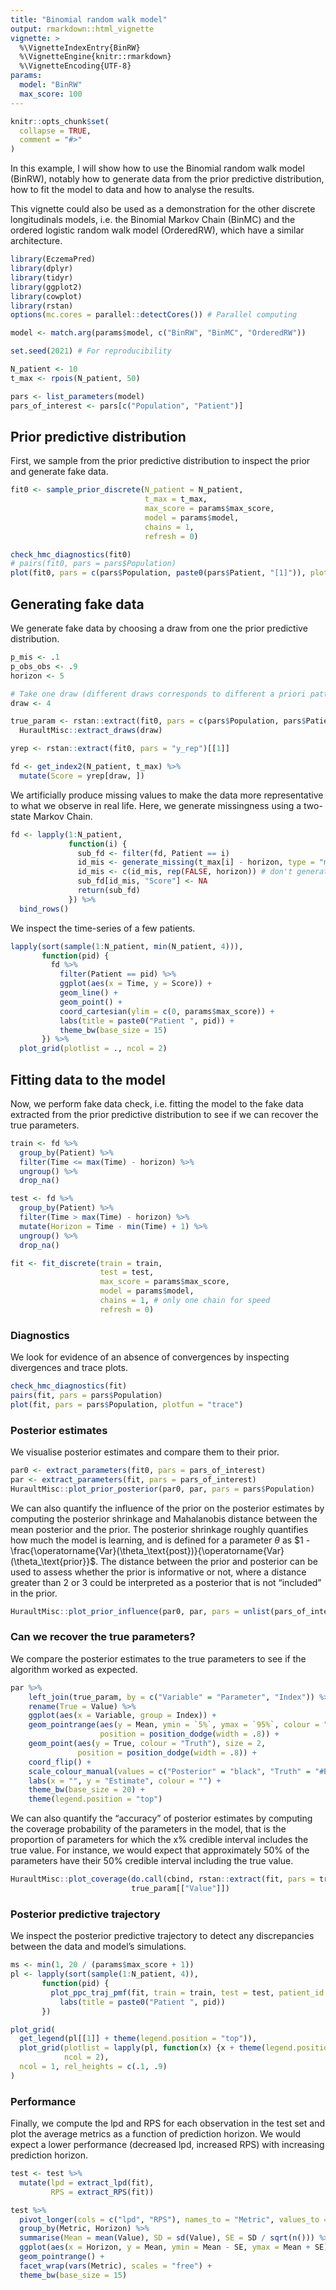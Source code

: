 ```yaml
---
title: "Binomial random walk model"
output: rmarkdown::html_vignette
vignette: >
  %\VignetteIndexEntry{BinRW}
  %\VignetteEngine{knitr::rmarkdown}
  %\VignetteEncoding{UTF-8}
params:
  model: "BinRW"
  max_score: 100
---
```


```r
knitr::opts_chunk$set(
  collapse = TRUE,
  comment = "#>"
)
```

In this example, I will show how to use the Binomial random walk model (BinRW), notably how to generate data from the prior predictive distribution, how to fit the model to data and how to analyse the results.

This vignette could also be used as a demonstration for the other discrete longitudinals models, i.e. the Binomial Markov Chain (BinMC) and the ordered logistic random walk model (OrderedRW), which have a similar architecture.

```r
library(EczemaPred)
library(dplyr)
library(tidyr)
library(ggplot2)
library(cowplot)
library(rstan)
options(mc.cores = parallel::detectCores()) # Parallel computing

model <- match.arg(params$model, c("BinRW", "BinMC", "OrderedRW"))

set.seed(2021) # For reproducibility

N_patient <- 10
t_max <- rpois(N_patient, 50)

pars <- list_parameters(model)
pars_of_interest <- pars[c("Population", "Patient")]
```

## Prior predictive distribution

First, we sample from the prior predictive distribution to inspect the prior and generate fake data.

```r
fit0 <- sample_prior_discrete(N_patient = N_patient,
                              t_max = t_max,
                              max_score = params$max_score,
                              model = params$model,
                              chains = 1,
                              refresh = 0)
```

```r
check_hmc_diagnostics(fit0)
# pairs(fit0, pars = pars$Population)
plot(fit0, pars = c(pars$Population, paste0(pars$Patient, "[1]")), plotfun = "hist")
```

## Generating fake data

We generate fake data by choosing a draw from one the prior predictive distribution.

```r
p_mis <- .1
p_obs_obs <- .9
horizon <- 5

# Take one draw (different draws corresponds to different a priori pattern in the data)
draw <- 4

true_param <- rstan::extract(fit0, pars = c(pars$Population, pars$Patient)) %>%
  HuraultMisc::extract_draws(draw)

yrep <- rstan::extract(fit0, pars = "y_rep")[[1]]

fd <- get_index2(N_patient, t_max) %>%
  mutate(Score = yrep[draw, ])
```

We artificially produce missing values to make the data more representative to what we observe in real life.
Here, we generate missingness using a two-state Markov Chain.

```r
fd <- lapply(1:N_patient,
             function(i) {
               sub_fd <- filter(fd, Patient == i)
               id_mis <- generate_missing(t_max[i] - horizon, type = "markovchain", p_mis = p_mis, p_obs_obs = p_obs_obs)
               id_mis <- c(id_mis, rep(FALSE, horizon)) # don't generate missing values for prediction horizon
               sub_fd[id_mis, "Score"] <- NA
               return(sub_fd)
             }) %>%
  bind_rows()
```

We inspect the time-series of a few patients.

```r
lapply(sort(sample(1:N_patient, min(N_patient, 4))),
       function(pid) {
         fd %>%
           filter(Patient == pid) %>%
           ggplot(aes(x = Time, y = Score)) +
           geom_line() +
           geom_point() +
           coord_cartesian(ylim = c(0, params$max_score)) +
           labs(title = paste0("Patient ", pid)) +
           theme_bw(base_size = 15)
       }) %>%
  plot_grid(plotlist = ., ncol = 2)
```

## Fitting data to the model

Now, we perform fake data check, i.e. fitting the model to the fake data extracted from the prior predictive distribution to see if we can recover the true parameters.

```r
train <- fd %>%
  group_by(Patient) %>%
  filter(Time <= max(Time) - horizon) %>%
  ungroup() %>%
  drop_na()

test <- fd %>%
  group_by(Patient) %>%
  filter(Time > max(Time) - horizon) %>%
  mutate(Horizon = Time - min(Time) + 1) %>%
  ungroup() %>%
  drop_na()

fit <- fit_discrete(train = train,
                    test = test,
                    max_score = params$max_score,
                    model = params$model,
                    chains = 1, # only one chain for speed
                    refresh = 0)
```

### Diagnostics

We look for evidence of an absence of convergences by inspecting divergences and trace plots.

```r
check_hmc_diagnostics(fit)
pairs(fit, pars = pars$Population)
plot(fit, pars = pars$Population, plotfun = "trace")
```

### Posterior estimates

We visualise posterior estimates and compare them to their prior.

```r
par0 <- extract_parameters(fit0, pars = pars_of_interest)
par <- extract_parameters(fit, pars = pars_of_interest)
HuraultMisc::plot_prior_posterior(par0, par, pars = pars$Population)
```

We can also quantify the influence of the prior on the posterior estimates by computing the posterior shrinkage and Mahalanobis distance between the mean posterior and the prior.
The posterior shrinkage roughly quantifies how much the model is learning, and is defined for a parameter $\theta$ as $1 - \frac{\operatorname{Var}(\theta_\text{post})}{\operatorname{Var}(\theta_\text{prior}}$.
The distance between the prior and posterior can be used to assess whether the prior is informative or not, where a distance greater than 2 or 3 could be interpreted as a posterior that is not "included" in the prior.

```r
HuraultMisc::plot_prior_influence(par0, par, pars = unlist(pars_of_interest))
```

### Can we recover the true parameters?

We compare the posterior estimates to the true parameters to see if the algorithm worked as expected.

```r
par %>%
    left_join(true_param, by = c("Variable" = "Parameter", "Index")) %>%
    rename(True = Value) %>%
    ggplot(aes(x = Variable, group = Index)) +
    geom_pointrange(aes(y = Mean, ymin = `5%`, ymax = `95%`, colour = "Posterior"),
                    position = position_dodge(width = .8)) +
    geom_point(aes(y = True, colour = "Truth"), size = 2,
               position = position_dodge(width = .8)) +
    coord_flip() +
    scale_colour_manual(values = c("Posterior" = "black", "Truth" = "#E69F00")) +
    labs(x = "", y = "Estimate", colour = "") +
    theme_bw(base_size = 20) +
    theme(legend.position = "top")
```

We can also quantify the "accuracy" of posterior estimates by computing the coverage probability of the parameters in the model, that is the proportion of parameters for which the x% credible interval includes the true value.
For instance, we would expect that approximately 50% of the parameters have their 50% credible interval including the true value.

```r
HuraultMisc::plot_coverage(do.call(cbind, rstan::extract(fit, pars = true_param[["Parameter"]])),
                           true_param[["Value"]])
```

### Posterior predictive trajectory

We inspect the posterior predictive trajectory to detect any discrepancies between the data and model’s simulations.

```r
ms <- min(1, 20 / (params$max_score + 1))
pl <- lapply(sort(sample(1:N_patient, 4)),
       function(pid) {
         plot_ppc_traj_pmf(fit, train = train, test = test, patient_id = pid, max_score = params$max_score, max_scale = ms) +
           labs(title = paste0("Patient ", pid))
       })

plot_grid(
  get_legend(pl[[1]] + theme(legend.position = "top")),
  plot_grid(plotlist = lapply(pl, function(x) {x + theme(legend.position = "none")}),
            ncol = 2),
  ncol = 1, rel_heights = c(.1, .9)
)
```

### Performance

Finally, we compute the lpd and RPS for each observation in the test set and plot the average metrics as a function of prediction horizon.
We would expect a lower performance (decreased lpd, increased RPS) with increasing prediction horizon.

```r
test <- test %>%
  mutate(lpd = extract_lpd(fit),
         RPS = extract_RPS(fit))

test %>%
  pivot_longer(cols = c("lpd", "RPS"), names_to = "Metric", values_to = "Value") %>%
  group_by(Metric, Horizon) %>%
  summarise(Mean = mean(Value), SD = sd(Value), SE = SD / sqrt(n())) %>%
  ggplot(aes(x = Horizon, y = Mean, ymin = Mean - SE, ymax = Mean + SE)) +
  geom_pointrange() +
  facet_wrap(vars(Metric), scales = "free") +
  theme_bw(base_size = 15)
```
